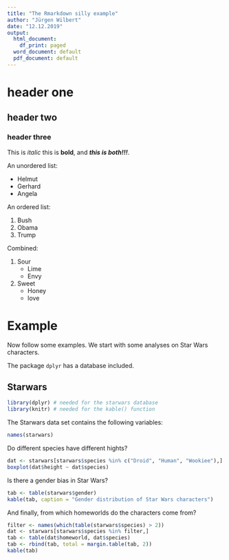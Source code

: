 ```yaml
---
title: "The Rmarkdown silly example"
author: "Jürgen Wilbert"
date: "12.12.2019"
output:
  html_document:
    df_print: paged
  word_document: default
  pdf_document: default
---
```


# header one

## header two

### header three

This is *italic* this is **bold**, and ***this is both!!!***.

An unordered list:

- Helmut
- Gerhard
- Angela

An ordered list:

1. Bush
2. Obama
3. Trump

Combined:
  
1. Sour
    - Lime
    - Envy
2. Sweet
    - Honey
    - love
  

# Example

Now follow some examples. We start with some analyses on Star Wars characters.

The package `dplyr` has a database included.

## Starwars

```r
library(dplyr) # needed for the starwars database
library(knitr) # needed for the kable() function
```

The Starwars data set contains the following variables:

```r
names(starwars)
```

Do different species have different hights?

```r
dat <- starwars[starwars$species %in% c("Droid", "Human", "Wookiee"),]
boxplot(dat$height ~ dat$species)
```

Is there a gender bias in Star Wars?

```r
tab <- table(starwars$gender)
kable(tab, caption = "Gender distribution of Star Wars characters")
```

And finally, from which homeworlds do the characters come from?

```r
filter <- names(which(table(starwars$species) > 2))
dat <- starwars[starwars$species %in% filter,]
tab <- table(dat$homeworld, dat$species)
tab <- rbind(tab, total = margin.table(tab, 2))
kable(tab)
```


